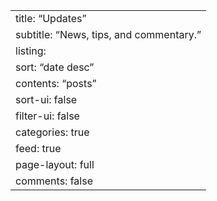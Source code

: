 ---
title: "Updates"
subtitle: "News, tips, and commentary."
listing:
  sort: "date desc"
  contents: "posts"
  sort-ui: false
  filter-ui: false
  categories: true
  feed: true
page-layout: full
comments: false
---